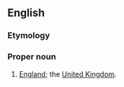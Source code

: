 ==English==

===Etymology===
{{compound|limey|land|lang=en}}

===Proper noun===
{{en-proper noun}}

# {{context|slang|lang=en}} [[England]]; the [[United Kingdom]].